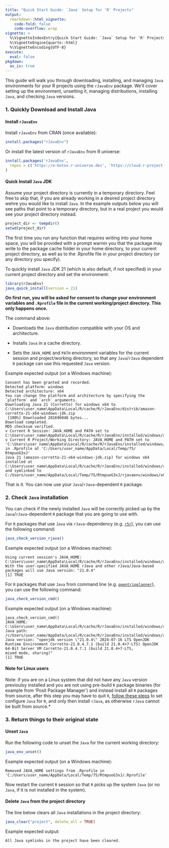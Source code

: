 ```yaml
---
title: "Quick Start Guide: `Java` Setup for 'R' Projects"
output:
  rmarkdown::html_vignette:
    code-fold: false
    code-overflow: wrap
vignette: >
  %\VignetteIndexEntry{Quick Start Guide: `Java` Setup for 'R' Projects}
  %\VignetteEngine{quarto::html}
  %\VignetteEncoding{UTF-8}
execute:
  eval: false
pkgdown:
  as_is: true
---
```


This guide will walk you through downloading, installing, and managing `Java` environments for your R projects using the `rJavaEnv` package. We'll cover setting up the environment, unsetting it, managing distributions, installing `Java`, and checking `Java` versions.


### 1. Quickly Download and Install Java

#### **Install `rJavaEnv`**

Install `rJavaEnv` from CRAN (once available):


```r
install.packages("rJavaEnv")
```


Or install the latest version of `rJavaEnv` from R universe:

```r
install.packages('rJavaEnv',
  repos = c('https://e-kotov.r-universe.dev', 'https://cloud.r-project.org')
)
```


#### **Quick Install `Java` JDK**

Assume your project directory is currently in a temporary directory. Feel free to skip that, if you are already working in a desired project directory wehre you would like to install `Java`. In the example outputs below you will see paths that point to a temporary directory, but in a real project you would see your project directory instead.

```r
project_dir <- tempdir()
setwd(project_dir)
```

The first time you run any function that requires writing into your home space, you will be provided with a prompt warnin you that the package may write to the package cache folder in your home directory, to your current project directory, as well as to the .Rprofile file in your project directory (or any directory you specify).

To quickly install `Java` JDK 21 (which is also default, if not specified) in your current project directory and set the environment:

```r
library(rJavaEnv)
java_quick_install(version = 21)
```

**On first run, you will be asked for consent to change your environment variables and `.Rprofile` file in the current working/project directory. This only happens once.**

The command above:

- Downloads the `Java` distribution compatible with your OS and architecture.

- Installs `Java` in a cache directory.

- Sets the `JAVA_HOME` and `PATH` environment variables for the current session and project/working directory, so that any `Java`/`rJava` dependent `R` package can use this requested `Java` version.

Example expected output (on a Windows machine):

```
Consent has been granted and recorded.
Detected platform: windows
Detected architecture: x64
You can change the platform and architecture by specifying the `platform` and `arch` arguments.
Downloading Java 21 (Corretto) for windows x64 to C:\Users\user_name\AppData\Local/R/cache/R/rJavaEnv/distrib/amazon-corretto-21-x64-windows-jdk.zip
 [100%] Downloaded 201696048 bytes...
Download completed.
MD5 checksum verified.
v Current R Session: JAVA_HOME and PATH set to C:\Users\user_name\AppData\Local/R/cache/R/rJavaEnv/installed/windows/x64/21
v Current R Project/Working Directory: JAVA_HOME and PATH set to 'C:\Users\user_name\AppData\Local/R/cache/R/rJavaEnv/installed/windows/x64/21' in .Rprofile at 'C:/Users/user_name/AppData/Local/Temp/75/
RtmpuoG3xJ'
Java 21 (amazon-corretto-21-x64-windows-jdk.zip) for windows x64 installed at C:\Users\user_name\AppData\Local/R/cache/R/rJavaEnv/installed/windows/x64/21 and symlinked to
C:/Users/user_name/AppData/Local/Temp/75/RtmpuoG3xJ/rjavaenv/windows/x64/21
```

That is it. You can now use your `Java`/`rJava`-dependent `R` package.

### 2. **Check `Java` installation**

You can check if the newly installed `Java` will be correctly picked up by the `Java`/`rJava`-dependent `R` package that you are going to use with.

For `R` packages that use `Java` via `rJava`-dependency (e.g. [`r5r`](https://github.com/ipeaGIT/r5r){target="_blank"}), you can use the following command:

```r
java_check_version_rjava()
```

Example expected output (on a Windows machine):

```
Using current session's JAVA_HOME: C:\Users\user_name\AppData\Local/R/cache/R/rJavaEnv/installed/windows/x64/21
With the user-specified JAVA_HOME rJava and other rJava/Java-based packages will use Java version: "21.0.4"
[1] TRUE
```

For `R` packages that use `Java` from command line (e.g. [`opentripplanner`](https://github.com/ropensci/opentripplanner){target="_blank"}), you can use the following command:

```r
java_check_version_cmd()
```

Example expected output (on a Windows machine):

```
java_check_version_cmd()
JAVA_HOME: C:\Users\user_name\AppData\Local/R/cache/R/rJavaEnv/installed/windows/x64/21
Java path: /c/Users/user_name/AppData/Local/R/cache/R/rJavaEnv/installed/windows/x64/21/bin/java
Java version: "openjdk version \"21.0.4\" 2024-07-16 LTS OpenJDK Runtime Environment Corretto-21.0.4.7.1 (build 21.0.4+7-LTS) OpenJDK 64-Bit Server VM Corretto-21.0.4.7.1 (build 21.0.4+7-LTS,
mixed mode, sharing)"
[1] TRUE
```


#### Note for Linux users {#note-linux}
Note: if you are on a Linux system that did not have any `Java` version previoulsy installed and you are not using pre-build `R` package binaries (for example from 'Posit Package Manager') and instead install all `R` packages from source, after this step you may have to quit `R`, [follow these steps](https://solutions.posit.co/envs-pkgs/using-rjava/#reconfigure-r){target='_blank'} to set configure `Java` for `R`, and only then install `rJava`, as otherwise `rJava` cannot be built from source.*

### 3. Return things to their original state


#### Unset `Java`

Run the following code to unset the `Java` for the current working directory:

```r
java_env_unset()
```

Example expected output (on a Windows machine):

```
Removed JAVA_HOME settings from .Rprofile in 'C:/Users/user_name/AppData/Local/Temp/75/RtmpuoG3xJ/.Rprofile'
```

Now restart the current `R` session so that `R` picks up the system `Java` (or no `Java`, if it is not installed in the system).

#### Delete `Java` from the project directory

The line below clears all `Java` installations in the project directory:

```r
java_clear("project", delete_all = TRUE)
```


Example expected output:

```
All Java symlinks in the project have been cleared.
```

